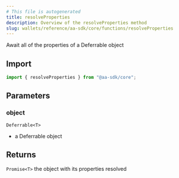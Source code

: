 ```yaml
---
# This file is autogenerated
title: resolveProperties
description: Overview of the resolveProperties method
slug: wallets/reference/aa-sdk/core/functions/resolveProperties
---
```


Await all of the properties of a Deferrable object

## Import

```ts
import { resolveProperties } from "@aa-sdk/core";
```

## Parameters

### object

`Deferrable<T>`

- a Deferrable object

## Returns

`Promise<T>`
the object with its properties resolved
